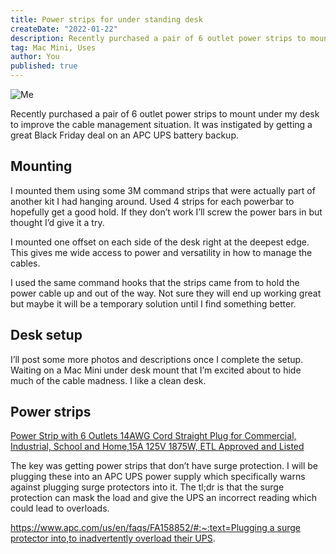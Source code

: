 ```yaml
---
title: Power strips for under standing desk
createDate: "2022-01-22"
description: Recently purchased a pair of 6 outlet power strips to mount under my desk to improve the cable management situation. It was instigated by getting a great Black Friday deal on an APC UPS battery backup.
tag: Mac Mini, Uses
author: You
published: true
---
```


![Me](/img/power-strips-1.jpeg)

Recently purchased a pair of 6 outlet power strips to mount under my desk to improve the cable management situation. It was instigated by getting a great Black Friday deal on an APC UPS battery backup.

## Mounting

I mounted them using some 3M command strips that were actually part of another kit I had hanging around. Used 4 strips for each powerbar to hopefully get a good hold. If they don’t work I’ll screw the power bars in but thought I’d give it a try.

I mounted one offset on each side of the desk right at the deepest edge. This gives me wide access to power and versatility in how to manage the cables.

I used the same command hooks that the strips came from to hold the power cable up and out of the way. Not sure they will end up working great but maybe it will be a temporary solution until I find something better.

## Desk setup

I’ll post some more photos and descriptions once I complete the setup. Waiting on a Mac Mini under desk mount that I’m excited about to hide much of the cable madness. I like a clean desk.

## Power strips

[Power Strip with 6 Outlets 14AWG Cord Straight Plug for Commercial, Industrial, School and Home,15A 125V 1875W, ETL Approved and Listed](https://www.amazon.com/gp/product/B07M62Z82T/ref=as_li_tl?ie=UTF8&tag=samtherobot-20&camp=1789&creative=9325&linkCode=as2&creativeASIN=B07M62Z82T&linkId=5ab89d687f36ae3d0981b621cb30c489)

The key was getting power strips that don’t have surge protection. I will be plugging these into an APC UPS power supply which specifically warns against plugging surge protectors into it. The tl;dr is that the surge protection can mask the load and give the UPS an incorrect reading which could lead to overloads.

[https://www.apc.com/us/en/faqs/FA158852/#:~:text=Plugging a surge protector into,to inadvertently overload their UPS](https://www.apc.com/us/en/faqs/FA158852/#:~:text=Plugging%20a%20surge%20protector%20into,to%20inadvertently%20overload%20their%20UPS).
